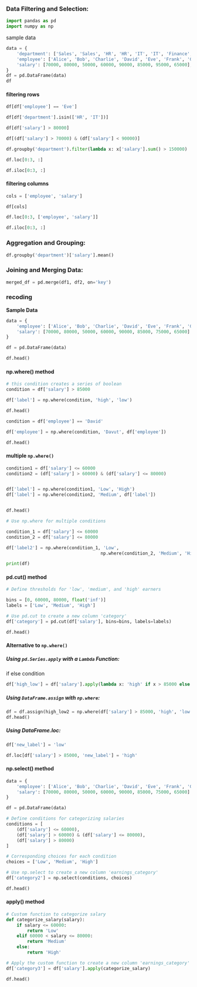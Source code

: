 
### Data Filtering and Selection:


```python
import pandas as pd
import numpy as np
```


sample data

```python
data = {
    'department': ['Sales', 'Sales', 'HR', 'HR', 'IT', 'IT', 'Finance', 'Finance'],
    'employee': ['Alice', 'Bob', 'Charlie', 'David', 'Eve', 'Frank', 'Grace', 'Hannah'],
    'salary': [70000, 80000, 50000, 60000, 90000, 85000, 95000, 65000],
}
df = pd.DataFrame(data)
df
```


#### filtering rows

```python
df[df['employee'] == 'Eve']
```

```python
df[df['department'].isin(['HR', 'IT'])]
```
 

```python
df[df['salary'] > 80000]
```


```python
df[(df['salary'] > 70000) & (df['salary'] < 90000)]
```


```python
df.groupby('department').filter(lambda x: x['salary'].sum() > 150000)
```

```python
df.loc[0:3, :]
```

```python
df.iloc[0:3, :]
```


#### filtering columns


```python
cols = ['employee', 'salary']

df[cols]
```


```python
df.loc[0:3, ['employee', 'salary']]
```

```python
df.iloc[0:3, :]
```
 
### Aggregation and Grouping:


```python
df.groupby('department')['salary'].mean()
```

### Joining and Merging Data:

```python
merged_df = pd.merge(df1, df2, on='key')
```



### recoding


**Sample Data**

```python
data = {
    'employee': ['Alice', 'Bob', 'Charlie', 'David', 'Eve', 'Frank', 'Grace', 'Hannah'],
    'salary': [70000, 80000, 50000, 60000, 90000, 85000, 75000, 65000]
}

df = pd.DataFrame(data)

df.head()
```

#### np.where() method

```python
# this condition creates a series of boolean
condition = df['salary'] > 85000

df['label'] = np.where(condition, 'high', 'low')

df.head()
```


```python
condition = df['employee'] == 'David'

df['employee'] = np.where(condition, 'Davut', df['employee'])

df.head()
```

#### multiple `np.where()`

```python
condition1 = df['salary'] <= 60000 
condition2 = (df['salary'] > 60000) & (df['salary'] <= 80000)


df['label'] = np.where(condition1, 'Low', 'High')
df['label'] = np.where(condition2, 'Medium', df['label'])


df.head()
```


```python
# Use np.where for multiple conditions

condition_1 = df['salary'] <= 60000
condition_2 = df['salary'] <= 80000

df['label2'] = np.where(condition_1, 'Low', 
                                    np.where(condition_2, 'Medium', 'High') )

print(df)

```




#### pd.cut() method

```python
# Define thresholds for 'low', 'medium', and 'high' earners

bins = [0, 60000, 80000, float('inf')]
labels = ['Low', 'Medium', 'High']

# Use pd.cut to create a new column 'category'
df['category'] = pd.cut(df['salary'], bins=bins, labels=labels)

df.head()
```

#### Alternative to `np.where()`

##### Using `pd.Series.apply` with a `Lambda` Function:

if else condition

```python
df['high_low'] = df['salary'].apply(lambda x: 'high' if x > 85000 else 'low')
```


##### Using `DataFrame.assign` with `np.where`:

```python
df = df.assign(high_low2 = np.where(df['salary'] > 85000, 'high', 'low'))
df.head()
```

##### Using DataFrame.loc:

```python
df['new_label'] = 'low'

df.loc[df['salary'] > 85000, 'new_label'] = 'high'
```



#### np.select() method

```python
data = {
    'employee': ['Alice', 'Bob', 'Charlie', 'David', 'Eve', 'Frank', 'Grace', 'Hannah'],
    'salary': [70000, 80000, 50000, 60000, 90000, 85000, 75000, 65000]
}

df = pd.DataFrame(data)
```


```python
# Define conditions for categorizing salaries
conditions = [
    (df['salary'] <= 60000),
    (df['salary'] > 60000) & (df['salary'] <= 80000),
    (df['salary'] > 80000)
]

# Corresponding choices for each condition
choices = ['Low', 'Medium', 'High']

# Use np.select to create a new column 'earnings_category'
df['category2'] = np.select(conditions, choices)

df.head()
```


#### apply() method

```python
# Custom function to categorize salary
def categorize_salary(salary):
    if salary <= 60000:
        return 'Low'
    elif 60000 < salary <= 80000:
        return 'Medium'
    else:
        return 'High'

# Apply the custom function to create a new column 'earnings_category'
df['category3'] = df['salary'].apply(categorize_salary)

df.head()

```




